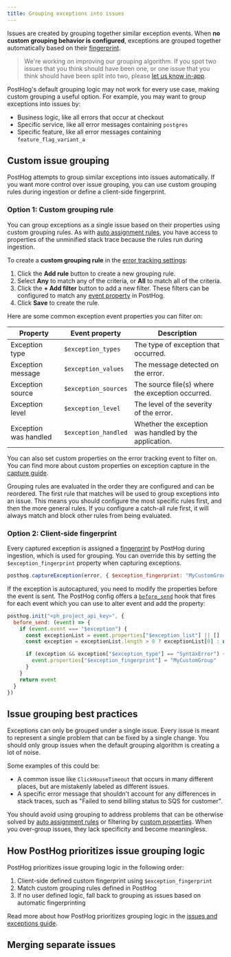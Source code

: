```yaml
---
title: Grouping exceptions into issues
---
```



Issues are created by grouping together similar exception events. When **no custom grouping behavior is configured**, exceptions are grouped together automatically based on their [fingerprint](/docs/error-tracking/fingerprints). 

> We're working on improving our grouping algorithm. If you spot two issues that you think should have been one, or one issue that you think should have been split into two, please [let us know in-app](https://app.posthog.com#panel=support%3Afeedback%3Aerror_tracking%3Alow%3Atrue).

PostHog's default grouping logic may not work for every use case, making custom grouping a useful option. For example, you may want to group exceptions into issues by:

- Business logic, like all errors that occur at checkout
- Specific service, like all error messages containing `postgres`
- Specific feature, like all error messages containing `feature_flag_variant_a`

## Custom issue grouping

PostHog attempts to group similar exceptions into issues automatically. If you want more control over issue grouping, you can use custom grouping rules during ingestion or define a client-side fingerprint.

### Option 1: Custom grouping rule

You can group exceptions as a single issue based on their properties using custom grouping rules. As with [auto assignment rules](/docs/error-tracking/assigning-issues#automatic-issue-assignment), you have access to properties of the unminified stack trace because the rules run during ingestion. 

<ProductScreenshot
  imageLight="https://res.cloudinary.com/dmukukwp6/image/upload/custom_grouping_light_f3e99a56b5.png"
  imageDark="https://res.cloudinary.com/dmukukwp6/image/upload/custom_grouping_dark_927e7c5774.png"
  alt="Error tracking custom issue grouping"
  classes="rounded"
/>

To create a **custom grouping rule** in the [error tracking settings](https://app.posthog.com/error_tracking/configuration?tab=error-tracking-custom-grouping#selectedSetting=error-tracking-custom-grouping):

1. Click the **Add rule** button to create a new grouping rule.
2. Select **Any** to match any of the criteria, or **All** to match all of the criteria.
3. Click the **+ Add filter** button to add a new filter. These filters can be configured to match any [event property](/docs/data/events) in PostHog. 
4. Click **Save** to create the rule.

Here are some common exception event properties you can filter on:

| Property | Event property | Description |
| --- | --- | --- |
| Exception type | `$exception_types` | The type of exception that occurred. |
| Exception message | `$exception_values` | The message detected on the error. |
| Exception source | `$exception_sources` | The source file(s) where the exception occurred. |
| Exception level | `$exception_level` | The level of the severity of the error. |
| Exception was handled | `$exception_handled` | Whether the exception was handled by the application. |

You can also set custom properties on the error tracking event to filter on. You can find more about custom properties on exception capture in the [capture guide](/docs/error-tracking/capture).

Grouping rules are evaluated in the order they are configured and can be reordered. The first rule that matches will be used to group exceptions into an issue. This means you should configure the most specific rules first, and then the more general rules. If you configure a catch-all rule first, it will always match and block other rules from being evaluated.

### Option 2: Client-side fingerprint

Every captured exception is assigned a [fingerprint](/docs/error-tracking/fingerprints) by PostHog during ingestion, which is used for grouping. You can override this by setting the `$exception_fingerprint` property when capturing exceptions.

```js
posthog.captureException(error, { $exception_fingerprint: "MyCustomGroup" })
```

If the exception is autocaptured, you need to modify the properties before the event is sent. The PostHog config offers a [`before_send`](/docs/libraries/js/features#amending-or-sampling-events) hook that fires for each event which you can use to alter event and add the property:

```javascript
posthog.init("<ph_project_api_key>", {
  before_send: (event) => {
    if (event.event === "$exception") {
      const exceptionList = event.properties["$exception_list"] || []
      const exception = exceptionList.length > 0 ? exceptionList[0] : null;

      if (exception && exception["$exception_type"] == "SyntaxError") {
        event.properties["$exception_fingerprint"] = "MyCustomGroup"
      }    
    }
    return event
  }
})
```

## Issue grouping best practices

Exceptions can only be grouped under a single issue. Every issue is meant to represent a single problem that can be fixed by a single change. You should only group issues when the default grouping algorithm is creating a lot of noise.

Some examples of this could be:

- A common issue like `ClickHouseTimeout` that occurs in many different places, but are mistakenly labeled as different issues.
- A specific error message that shouldn't account for any differences in stack traces, such as "Failed to send billing status to SQS for customer".

You should avoid using grouping to address problems that can be otherwise solved by [auto assignment rules](/docs/error-tracking/assigning-issues#automatic-issue-assignment) or filtering by [custom properties](/docs/error-tracking/capture#customizing-exception-properties). When you over-group issues, they lack specificity and become meaningless.

## How PostHog prioritizes issue grouping logic

PostHog prioritizes issue grouping logic in the following order:

1. Client-side defined custom fingerprint using `$exception_fingerprint`
2. Match custom grouping rules defined in PostHog
3. If no user defined logic, fall back to grouping as issues based on automatic fingerprinting

Read more about how PostHog prioritizes grouping logic in the [issues and exceptions guide](/docs/error-tracking/issues-and-exceptions#how-exceptions-are-grouped-into-issues).

## Merging separate issues


<MergingIssues />